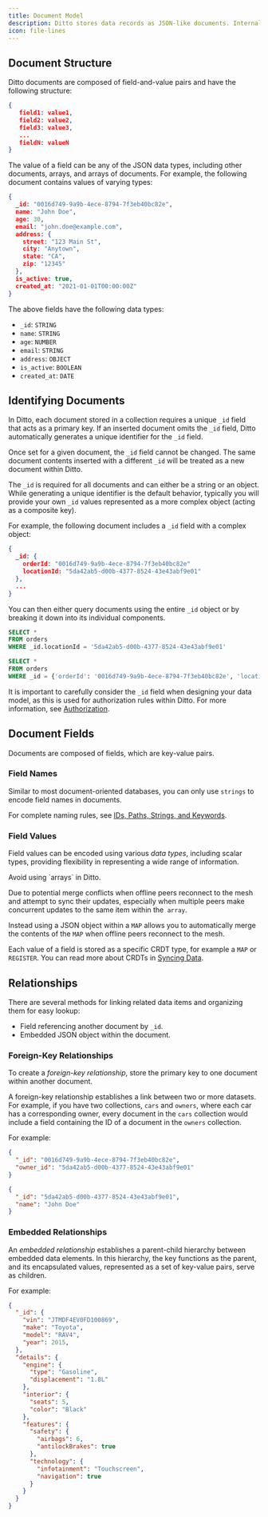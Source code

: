 ```yaml
---
title: Document Model
description: Ditto stores data records as JSON-like documents. Internally these documents are CRDTs, which are a binary representation of JSON documents designed for automatic conflict resolution.
icon: file-lines
---
```


## Document Structure

Ditto documents are composed of field-and-value pairs and have the following structure:

```json
{
   field1: value1,
   field2: value2,
   field3: value3,
   ...
   fieldN: valueN
}
```

The value of a field can be any of the JSON data types, including other documents, arrays, and arrays of documents. For example, the following document contains values of varying types:

```json
{
  _id: "0016d749-9a9b-4ece-8794-7f3eb40bc82e",
  name: "John Doe",
  age: 30,
  email: "john.doe@example.com",
  address: {
    street: "123 Main St",
    city: "Anytown",
    state: "CA",
    zip: "12345"
  },
  is_active: true,
  created_at: "2021-01-01T00:00:00Z"
}
```

The above fields have the following data types:

- `_id`: `STRING`
- `name`: `STRING`
- `age`: `NUMBER`
- `email`: `STRING`
- `address`: `OBJECT`
- `is_active`: `BOOLEAN`
- `created_at`: `DATE`

## Identifying Documents

In Ditto, each document stored in a collection requires a unique `_id` field that acts as a primary key. If an inserted document omits the `_id` field, Ditto automatically generates a unique identifier for the `_id` field.

Once set for a given document, the `_id` field cannot be changed. The same document contents inserted with a different `_id` will be treated as a new document within Ditto.

The `_id` is required for all documents and can either be a string or an object.
While generating a unique identifier is the default behavior, typically you will provide your own `_id` values represented as a more complex object (acting as a composite key).

For example, the following document includes a `_id` field with a complex object:

```json
{
  _id: {
    orderId: "0016d749-9a9b-4ece-8794-7f3eb40bc82e"
    locationId: "5da42ab5-d00b-4377-8524-43e43abf9e01"
  },
  ...
}
```

You can then either query documents using the entire `_id` object or by breaking it down into its individual components.

```sql DQL
SELECT * 
FROM orders 
WHERE _id.locationId = '5da42ab5-d00b-4377-8524-43e43abf9e01'
```

```sql DQL
SELECT * 
FROM orders 
WHERE _id = {'orderId': '0016d749-9a9b-4ece-8794-7f3eb40bc82e', 'locationId': '5da42ab5-d00b-4377-8524-43e43abf9e01'}
```

It is important to carefully consider the `_id` field when designing your data model, as this is used for authorization rules within Ditto. For more information, see [Authorization](/key-concepts/authentication-and-authorization).

## Document Fields

Documents are composed of fields, which are key-value pairs.

### Field Names

Similar to most document-oriented databases, you can only use `strings` to encode field names in documents.

For complete naming rules, see [IDs, Paths, Strings, and Keywords](/dql/types-and-definitions.mdx#ids-paths-strings-and-keywords).

### Field Values

Field values can be encoded using various *data types*, including scalar types, providing flexibility in representing a wide range of information.

<Warning>
Avoid using `arrays` in Ditto.

Due to potential merge conflicts when offline peers reconnect to the mesh and attempt to sync their updates, especially when multiple peers make concurrent updates to the same item within the` array`.

Instead using a JSON object within a `MAP` allows you to automatically merge the contents of the `MAP` when offline peers reconnect to the mesh.
</Warning>

Each value of a field is stored as a specific CRDT type, for example a `MAP` or `REGISTER`.
You can read more about CRDTs in [Syncing Data](/key-concepts/syncing-data#crdts).

## Relationships

There are several methods for linking related data items and organizing them for easy lookup:

- Field referencing another document by `_id`.
- Embedded JSON object within the document.

### Foreign-Key Relationships

To create a *foreign-key relationship*, store the primary key to one document within another document.

A foreign-key relationship establishes a link between two or more datasets. For example, if you have two collections, `cars` and `owners`, where each car has a corresponding owner, every document in the `cars` collection would include a field containing the ID of a document in the `owners` collection.

For example:
```json Car
{
  "_id": "0016d749-9a9b-4ece-8794-7f3eb40bc82e",
  "owner_id": "5da42ab5-d00b-4377-8524-43e43abf9e01"
}
```

```json Owner
{
  "_id": "5da42ab5-d00b-4377-8524-43e43abf9e01",
  "name": "John Doe"
}
```

### Embedded Relationships

An *embedded relationship* establishes a parent-child hierarchy between embedded data elements. In this hierarchy, the key functions as the parent, and its encapsulated values, represented as a set of key-value pairs, serve as children.

For example:
```json
{
  "_id": {
    "vin": "JTMDF4EV0FD100869",
    "make": "Toyota",
    "model": "RAV4",
    "year": 2015,
  },
  "details": {
    "engine": {
      "type": "Gasoline",
      "displacement": "1.8L"
    },
    "interior": {
      "seats": 5,
      "color": "Black"
    },
    "features": {
      "safety": {
        "airbags": 6,
        "antilockBrakes": true
      },
      "technology": {
        "infotainment": "Touchscreen",
        "navigation": true
      }
    }
  }
}
```